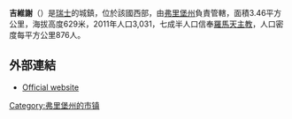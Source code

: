 {{Infobox Swiss town
 | subject_name		= 吉維謝
 | municipality_name	= Givisiez
 | municipality_type	= municipality
 | image_photo          = Givisiez.jpg
 | image_caption        = 
 | imagepath_coa	= Givisiez-coat of arms.svg|pixel_coa=
 | map			= 
 | languages		= 法文
 | canton		= 弗里堡州
 | iso-code-region 	= CH-FR
 | district		= {{le|沙林區|Sarine (district)}}
 |coordinates = {{coord|46|49|N|7|8|E|display=inline,title}}
 |lat_NS=N|long_EW=E
 | postal_code		= 1762
 | municipality_code	= 2197
 | area			= 3.45
 | elevation		= 629|elevation_description= 
 | population		= {{Swiss populations NC|CH-FR|2197}} | populationof = {{Swiss populations YM|CH-FR}} |  popofyear = {{Swiss populations Y|CH-FR}} 
 | website		= www.givisiez.ch
 | mayor		= Vladimir Colella|mayor_asof=|mayor_party=
 | mayor_title	= Syndic |list_of_mayors	= 
 | places		= 
 | demonym		= 
 | neighboring_municipalities= [[貝爾福_(弗里堡州)|貝爾福]]、[[科曼伯夫|科曼伯夫]]、[[弗里堡_(弗里堡州)|弗里堡]] (''Fribourg/Freiburg im Üechtland'')、[[格朗日-帕科|格朗日-帕科]]、[[拉松納|拉松納]]、[[格拉訥河畔維拉爾|格拉訥河畔維拉爾]]
 | twintowns		= 
|}}

'''吉維謝'''（{{lang-fr|Givisiez}}）是[[瑞士|瑞士]]的城鎮，位於該國西部，由[[弗里堡州|弗里堡州]]負責管轄，面積3.46平方公里，海拔高度629米，2011年人口3,031，七成半人口信奉[[羅馬天主教|羅馬天主教]]，人口密度每平方公里876人。

==外部連結==
* [http://www.givisiez.ch Official website]{{Wayback|url=http://www.givisiez.ch/ |date=20110706232635 }} {{fr icon}}

{{Switzerland-geo-stub}}
[[Category:弗里堡州的市镇|Category:弗里堡州的市镇]]